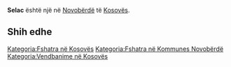 {{Fshat në 
 | Emri                = Selac
 | EmriAlt                = 
 | NAME_SHORT_FORM=      
 | NAME_GENERIC=      
 | NAME_SORT_NAME_RO=      SELAC
 | FULL_NAME_RO = Selac
 | FULL_NAME_ND_RO=Selac
 | SORT_NAME_RG=SELAC
 | FULL_NAME_RG=Selac
 | FULL_NAME_ND_RG=Selac
 | SRP_NAME_SHORT_FORM=      
 | SRP_NAME_GENERIC=      
 | SRP_NAME_SORT_NAME_RO=      
 | SRP_FULL_NAME_RO = 
 | SRP_FULL_NAME_ND_RO=
 | SRP_SORT_NAME_RG=
 | SRP_FULL_NAME_RG=
 | SRP_FULL_NAME_ND_RG=
 | Emri (Rasa dhanore) = 
 | Figura              = 
 | Shteti              = Kosovo
 | Komuna              = Novobërdë
 | Kodi postar         = 
 | Sipërfaqja          = 

 | Popullsia           = 

 | Regj. i popullsisë  = 
 | Dend. e popullsisë  = 
 | Faqja zyrtare       = 
 <!--- Koordinatat ----> 
 | Gjerësia            = 43.000833
 | Gjatësia            = 20.948056
 | Lartësia            = 
}}
'''Selac''' është një [[]] në [[Novobërdë]] të [[Kosovës]].

<!-- == Gjeografia == -->
<!-- == Historia == -->
<!-- == Demografia == -->
== Shih edhe ==
{{Komuna Novobërdë}}
{{Kosovo-Administrata-Cung}}

[[Kategoria:Fshatra në Kosovës]]
[[Kategoria:Fshatra në Kommunes Novobërdë]]
[[Kategoria:Vendbanime në Kosovës]]